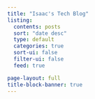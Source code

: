 ```yaml
---
title: "Isaac's Tech Blog"
listing:
  contents: posts
  sort: "date desc"
  type: default
  categories: true
  sort-ui: false
  filter-ui: false
  feed: true

page-layout: full
title-block-banner: true
---
```

<a rel="me" href="https://sigmoid.social/@isaac_flath"></a>
